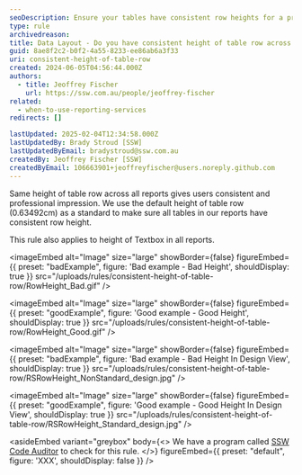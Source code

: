 ```yaml
---
seoDescription: Ensure your tables have consistent row heights for a professional appearance in all reports.
type: rule
archivedreason:
title: Data Layout - Do you have consistent height of table row across all your reports?
guid: 8ae8f2c2-b0f2-4a55-8233-ee86ab6a3f33
uri: consistent-height-of-table-row
created: 2024-06-05T04:56:44.000Z
authors:
  - title: Jeoffrey Fischer
    url: https://ssw.com.au/people/jeoffrey-fischer
related:
  - when-to-use-reporting-services
redirects: []

lastUpdated: 2025-02-04T12:34:58.000Z
lastUpdatedBy: Brady Stroud [SSW]
lastUpdatedByEmail: bradystroud@ssw.com.au
createdBy: Jeoffrey Fischer [SSW]
createdByEmail: 106663901+jeoffreyfischer@users.noreply.github.com
---
```


Same height of table row across all reports gives users consistent and professional impression.
We use the default height of table row (0.63492cm) as a standard to make sure all tables in our reports have consistent row height.

This rule also applies to height of Textbox in all reports.

<imageEmbed
  alt="Image"
  size="large"
  showBorder={false}
  figureEmbed={{
    preset: "badExample",
    figure: 'Bad example - Bad Height',
    shouldDisplay: true
  }}
  src="/uploads/rules/consistent-height-of-table-row/RowHeight_Bad.gif"
/>

<imageEmbed
  alt="Image"
  size="large"
  showBorder={false}
  figureEmbed={{
    preset: "goodExample",
    figure: 'Good example - Good Height',
    shouldDisplay: true
  }}
  src="/uploads/rules/consistent-height-of-table-row/RowHeight_Good.gif"
/>

<imageEmbed
  alt="Image"
  size="large"
  showBorder={false}
  figureEmbed={{
    preset: "badExample",
    figure: 'Bad example - Bad Height In Design View',
    shouldDisplay: true
  }}
  src="/uploads/rules/consistent-height-of-table-row/RSRowHeight_NonStandard_design.jpg"
/>

<imageEmbed
  alt="Image"
  size="large"
  showBorder={false}
  figureEmbed={{
    preset: "goodExample",
    figure: 'Good example - Good Height In Design View',
    shouldDisplay: true
  }}
  src="/uploads/rules/consistent-height-of-table-row/RSRowHeight_Standard_design.jpg"
/>

<asideEmbed
  variant="greybox"
  body={<>
    We have a program called [SSW Code Auditor](https://codeauditor.com) to check for this rule.
  </>}
  figureEmbed={{
    preset: "default",
    figure: 'XXX',
    shouldDisplay: false
  }}
/>
